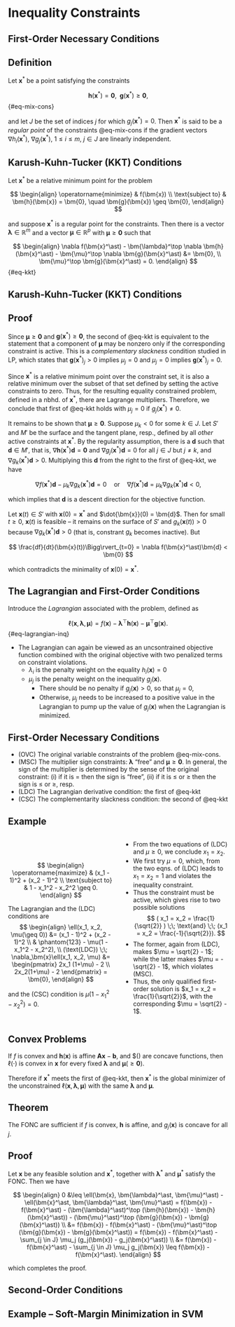 # Inequality Constraints

## First-Order Necessary Conditions {.smaller}

::: {.callout-tip icon=false}
## Definition
Let $\bm{x}^\ast$ be a point satisfying the constraints 

$$ \bm{h}(\bm{x}^\ast) = \bm{0}, \;\; \bm{g}(\bm{x}^\ast) \geq \bm{0}, $$ {#eq-mix-cons} 

and let $J$ be
the set of indices $j$ for which $g_j(\bm{x}^\ast) = 0$. Then $\bm{x}^\ast$ is
said to be a _regular point_ of the constraints @eq-mix-cons if the gradient
vectors $\nabla h_i(\bm{x}^\ast)$, $\nabla g_j(\bm{x}^\ast)$, $1 \leq i \leq m$,
$j \in J$ are linearly independent.
:::


::: {.callout-tip icon=false}
## Karush-Kuhn-Tucker (KKT) Conditions
Let $\bm{x}^\ast$ be a relative minimum point for the problem 

$$
\begin{align}
\operatorname{minimize} & f(\bm{x}) \\
\text{subject to} & \bm{h}(\bm{x}) = \bm{0}, \quad \bm{g}(\bm{x}) \geq \bm{0},
\end{align}
$$

and suppose $\bm{x}^\ast$ is a regular point for the constraints. Then there is
a vector $\bm{\lambda} \in \mathbb{R}^m$ and a vector $\bm{\mu} \in
\mathbb{R}^p$ with $\bm{\mu} \geq \bm{0}$ such that 

$$
\begin{align}
\nabla f(\bm{x}^\ast) - \bm{\lambda}^\top \nabla \bm{h}(\bm{x}^\ast) -
\bm{\mu}^\top \nabla \bm{g}(\bm{x}^\ast) &= \bm{0}, \\
\bm{\mu}^\top \bm{g}(\bm{x}^\ast) = 0.
\end{align}
$$ {#eq-kkt}
:::


## Karush-Kuhn-Tucker (KKT) Conditions {.smaller}

::: {.callout-note icon=false}
## Proof
Since $\bm{\mu} \geq \bm{0}$ and $\bm{g}(\bm{x}^\ast) \geq \bm{0}$, the second
of @eq-kkt is equivalent to the statement that a component of $\bm{\mu}$ may be
nonzero only if the corresponding constraint is active. This is a _complementary
slackness_ condition studied in LP, which states that $\bm{g}(\bm{x}^\ast)_j >
0$ implies $\mu_j = 0$ and $\mu_j = 0$ implies $\bm{g}(\bm{x}^\ast)_j = 0$.

Since $\bm{x}^\ast$ is a relative minimum point over the constraint set, it is
also a relative minimum over the subset of that set defined by setting the
active constraints to zero. Thus, for the resulting equality constrained
problem, defined in a nbhd. of $\bm{x}^\ast$, there are Lagrange multipliers.
Therefore, we conclude that first of @eq-kkt holds with $\mu_j = 0$ if
$g_j(\bm{x}^\ast) \neq 0$.

It remains to be shown that $\bm{\mu} \geq \bm{0}$. Suppose $\mu_k < 0$ for some
$k \in J$. Let $S'$ and $M'$ be the surface and the tangent plane, resp.,
defined by all _other_ active constraints at $\bm{x}^\ast$. By the regularity
assumption, there is a $\bm{d}$ such that $\bm{d} \in M'$, that is, $\nabla
\bm{h}(\bm{x}^\ast)\bm{d} = \bm{0}$ and $\nabla g_j(\bm{x}^\ast) \bm{d} = 0$ for
all $j \in J$ but $j \neq k$, and $\nabla g_k(\bm{x}^\ast) \bm{d} > 0$.
Multiplying this $\bm{d}$ from the right to the first of @eq-kkt, we have

$$ \nabla f(\bm{x}^\ast) \bm{d} - \mu_k \nabla g_k(\bm{x}^\ast) \bm{d} = 0 \quad
\text{or} \quad \nabla f(\bm{x}^\ast) \bm{d} = \mu_k \nabla g_k(\bm{x}^\ast)
\bm{d} < 0, $$

which implies that $\bm{d}$ is a descent direction for the objective function.

Let $\bm{x}(t) \in S'$ with $\bm{x}(0) = \bm{x}^\ast$ and $\dot{\bm{x}}(0) =
\bm{d}$. Then for small $t \geq 0$, $\bm{x}(t)$ is feasible &ndash; it remains
on the surface of $S'$ and $g_k(\bm{x}(t)) > 0$ because $\nabla
g_k(\bm{x}^\ast)\bm{d} > 0$ (that is, constrant $g_k$ becomes inactive). But

$$
\frac{df}{dt}(\bm{x}(t))\Bigg\rvert_{t=0} = \nabla f(\bm{x}^\ast)\bm{d} < \bm{0}
$$

which contradicts the minimality of $\bm{x}(0) = \bm{x}^\ast$.
:::

## The Lagrangian and First-Order Conditions {.smaller}

Introduce the _Lagrangian_ associated with the problem, defined as 

$$ \ell(\bm{x}, \bm{\lambda}, \bm{\mu}) = f(\bm{x}) - \bm{\lambda}^\top
\bm{h}(\bm{x}) - \bm{\mu}^\top \bm{g}(\bm{x}). $$ {#eq-lagrangian-inq}

* The Lagrangian can again be viewed as an uncsontrained objective function
combined with the original objective with two penalized terms on constraint
violations.
  - $\lambda_i$ is the penalty weight on the equality $h_i(\bm{x}) = 0$ 
  - $\mu_j$ is the penalty weight on the inequality $g_j(\bm{x})$. 
    - There should be no penalty if $g_j(\bm{x}) > 0$, so that $\mu_j = 0$, 
    - Otherwise, $\mu_j$ needs to be increased to a positive value in the
      Lagrangian to pump up the value of $g_j(\bm{x})$ when the Lagrangian is
      minimized.

::: {.callout-important icon=false}
## First-Order Necessary Conditions
* (OVC) The original variable constraints of the problem @eq-mix-cons.
* (MSC) The multiplier sign constraints: $\bm{\lambda}$ "free" and $\bm{\mu} \geq \bm{0}$. In general, the sign
of the multiplier is determined by the sense of the original constraint: (i) if 
it is $=$ then the sign is "free", (ii) if it is $\leq$ or $\geq$ then the sign 
is $\leq$ or $\geq$, resp.
* (LDC) The Lagrangian derivative condition: the first of @eq-kkt
* (CSC) The complementarity slackness condition: the second of @eq-kkt
:::


## Example {.smaller}

:::: {.columns}

::: {.column width="50%"}

<br>
<br>

::: {.callout-important appearance="minimal"}
$$
\begin{align}
\operatorname{maximize} & (x_1 - 1)^2 + (x_2 - 1)^2 \\
\text{subject to} & 1 - x_1^2 - x_2^2 \geq 0.
\end{align}
$$

The Lagrangian and the (LDC) conditions are
$$
\begin{align}
\ell(x_1, x_2, \mu(\geq 0)) &= (x_1 - 1)^2 + (x_2 - 1)^2 \\ 
& \phantom{123} - \mu(1 - x_1^2 - x_2^2), \\
(\text{LDC}) \;\; \nabla_\bm{x}\ell(x_1, x_2, \mu) &= \begin{pmatrix}
2x_1 (1+\mu) - 2 \\ 2x_2(1+\mu) - 2
\end{pmatrix} = \bm{0},
\end{align}
$$

and the (CSC) condition is $\mu(1 - x_1^2 - x_2^2) = 0$.

:::
:::

::: {.column width="50%"}
* From the two equations of (LDC) and $\mu \geq 0$, we conclude $x_1 = x_2$.
* We first try $\mu = 0$, which, from the two eqns. of (LDC) leads to $x_1 = x_2
= 1$ and violates the inequality constraint.
* Thus the constraint must be active, which gives rise to two possible
    solutions
$$ ( x_1 = x_2 = \frac{1}{\sqrt{2}} ) \;\; \text{and} \;\; (x_1 = x_2 = \frac{-1}{\sqrt{2}}). $$
* The former, again from (LDC), makes $\mu = \sqrt{2} - 1$; while the latter
    makes $\mu = -\sqrt{2} - 1$, which violates (MSC).
* Thus, the only qualified first-order solution is $x_1 = x_2 =
\frac{1}{\sqrt{2}}$, with the corresponding $\mu = \sqrt{2} - 1$.
:::

::::


## Convex Problems {.smaller}

If $f$ is convex and $\bm{h}(\bm{x})$ is affine $\bm{Ax} - \bm{b}$, and
$\bm{g}(\bm{x}) are concave functions, then $\ell(\cdot)$ is convex in $\bm{x}$
for every fixed $\bm{\lambda}$ and $\bm{\mu} (\geq \bm{0})$.

Therefore if $\bm{x}^\ast$ meets the first of @eq-kkt, then $\bm{x}^\ast$ is the
global minimizer of the unconstrained $\ell(\bm{x}, \bm{\lambda}, \bm{\mu})$
with the same $\bm{\lambda}$ and $\bm{\mu}$.

::: {.callout-tip icon=false}
## Theorem
The FONC are sufficient if $f$ is convex, $\bm{h}$ is affine, and $g_j(\bm{x})$
is concave for all $j$.
:::

::: {.callout-note icon=false}
## Proof
Let $\bm{x}$ be any feasible solution and $\bm{x}^\ast$, together with
$\bm{\lambda}^\ast$ and $\bm{\mu}^\ast$ satisfy the FONC. Then we have

$$
\begin{align}
0 &\leq \ell(\bm{x}, \bm{\lambda}^\ast, \bm{\mu}^\ast) - \ell(\bm{x}^\ast,
\bm{\lambda}^\ast, \bm{\mu}^\ast) = f(\bm{x}) - f(\bm{x}^\ast) -
(\bm{\lambda}^\ast)^\top (\bm{h}(\bm{x}) - \bm{h}(\bm{x}^\ast)) -
(\bm{\mu}^\ast)^\top (\bm{g}(\bm{x}) - \bm{g}(\bm{x}^\ast)) \\
&= f(\bm{x}) - f(\bm{x}^\ast) - (\bm{\mu}^\ast)^\top (\bm{g}(\bm{x}) -
\bm{g}(\bm{x}^\ast)) = f(\bm{x}) - f(\bm{x}^\ast) - \sum_{j \in J} \mu_j
(g_j(\bm{x}) - g_j(\bm{x}^\ast)) \\
&= f(\bm{x}) - f(\bm{x}^\ast) - \sum_{j \in J} \mu_j g_j(\bm{x}) \leq f(\bm{x})
- f(\bm{x}^\ast).
\end{align}
$$

which completes the proof.
:::


## Second-Order Conditions {.smaller}



## Example &ndash; Soft-Margin Minimization in SVM
